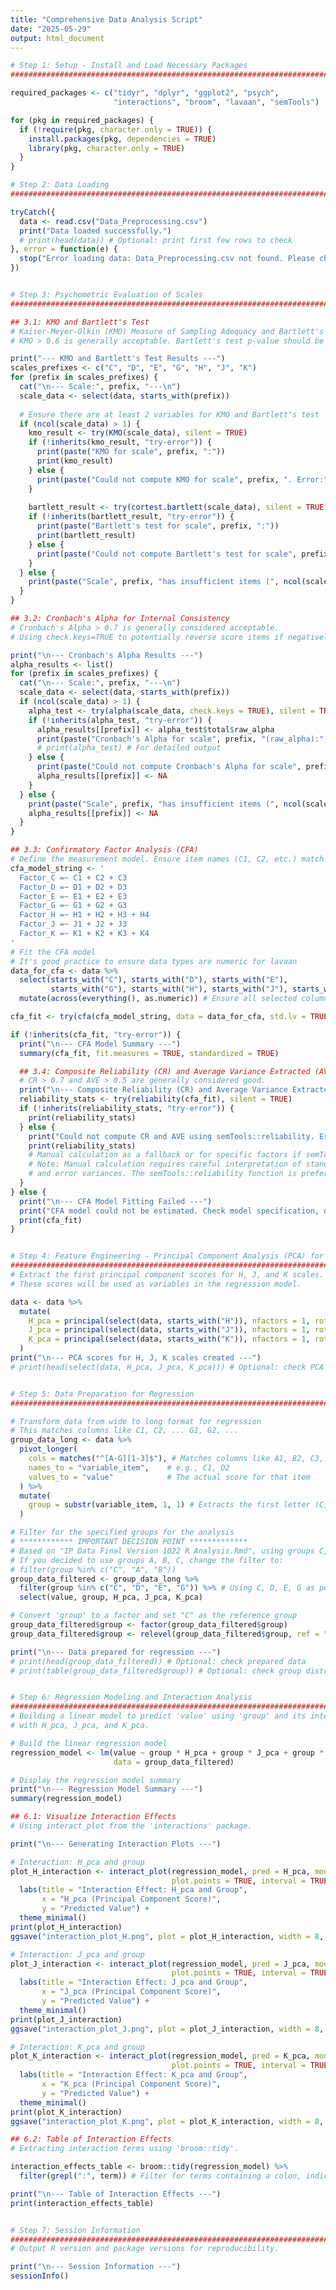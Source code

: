 ```yaml
---
title: "Comprehensive Data Analysis Script"
date: "2025-05-29"
output: html_document
---
```


```r
# Step 1: Setup - Install and Load Necessary Packages
################################################################################

required_packages <- c("tidyr", "dplyr", "ggplot2", "psych", 
                       "interactions", "broom", "lavaan", "semTools")

for (pkg in required_packages) {
  if (!require(pkg, character.only = TRUE)) {
    install.packages(pkg, dependencies = TRUE)
    library(pkg, character.only = TRUE)
  }
}

# Step 2: Data Loading
################################################################################

tryCatch({
  data <- read.csv("Data_Preprocessing.csv") 
  print("Data loaded successfully.")
  # print(head(data)) # Optional: print first few rows to check
}, error = function(e) {
  stop("Error loading data: Data_Preprocessing.csv not found. Please check the file path. Original error: ", e$message)
})


# Step 3: Psychometric Evaluation of Scales
################################################################################

## 3.1: KMO and Bartlett's Test
# Kaiser-Meyer-Olkin (KMO) Measure of Sampling Adequacy and Bartlett's Test of Sphericity.
# KMO > 0.6 is generally acceptable. Bartlett's test p-value should be significant (< 0.05).

print("--- KMO and Bartlett's Test Results ---")
scales_prefixes <- c("C", "D", "E", "G", "H", "J", "K")
for (prefix in scales_prefixes) {
  cat("\n--- Scale:", prefix, "---\n")
  scale_data <- select(data, starts_with(prefix))
  
  # Ensure there are at least 2 variables for KMO and Bartlett's test
  if (ncol(scale_data) > 1) {
    kmo_result <- try(KMO(scale_data), silent = TRUE)
    if (!inherits(kmo_result, "try-error")) {
      print(paste("KMO for scale", prefix, ":"))
      print(kmo_result)
    } else {
      print(paste("Could not compute KMO for scale", prefix, ". Error:", kmo_result))
    }
    
    bartlett_result <- try(cortest.bartlett(scale_data), silent = TRUE)
    if (!inherits(bartlett_result, "try-error")) {
      print(paste("Bartlett's test for scale", prefix, ":"))
      print(bartlett_result)
    } else {
      print(paste("Could not compute Bartlett's test for scale", prefix, ". Error:", bartlett_result))
    }
  } else {
    print(paste("Scale", prefix, "has insufficient items (", ncol(scale_data), ") for KMO/Bartlett's test."))
  }
}

## 3.2: Cronbach's Alpha for Internal Consistency
# Cronbach's Alpha > 0.7 is generally considered acceptable.
# Using check.keys=TRUE to potentially reverse score items if negatively correlated with total.

print("\n--- Cronbach's Alpha Results ---")
alpha_results <- list()
for (prefix in scales_prefixes) {
  cat("\n--- Scale:", prefix, "---\n")
  scale_data <- select(data, starts_with(prefix))
  if (ncol(scale_data) > 1) {
    alpha_test <- try(alpha(scale_data, check.keys = TRUE), silent = TRUE)
    if (!inherits(alpha_test, "try-error")) {
      alpha_results[[prefix]] <- alpha_test$total$raw_alpha
      print(paste("Cronbach's Alpha for scale", prefix, "(raw_alpha):", alpha_results[[prefix]]))
      # print(alpha_test) # For detailed output
    } else {
      print(paste("Could not compute Cronbach's Alpha for scale", prefix, ". Error:", alpha_test))
      alpha_results[[prefix]] <- NA
    }
  } else {
    print(paste("Scale", prefix, "has insufficient items (", ncol(scale_data), ") for Cronbach's Alpha."))
    alpha_results[[prefix]] <- NA
  }
}

## 3.3: Confirmatory Factor Analysis (CFA)
# Define the measurement model. Ensure item names (C1, C2, etc.) match your dataset.
cfa_model_string <- '
  Factor_C =~ C1 + C2 + C3
  Factor_D =~ D1 + D2 + D3
  Factor_E =~ E1 + E2 + E3
  Factor_G =~ G1 + G2 + G3
  Factor_H =~ H1 + H2 + H3 + H4
  Factor_J =~ J1 + J2 + J3
  Factor_K =~ K1 + K2 + K3 + K4
'
# Fit the CFA model
# It's good practice to ensure data types are numeric for lavaan
data_for_cfa <- data %>%
  select(starts_with("C"), starts_with("D"), starts_with("E"), 
         starts_with("G"), starts_with("H"), starts_with("J"), starts_with("K")) %>%
  mutate(across(everything(), as.numeric)) # Ensure all selected columns are numeric

cfa_fit <- try(cfa(cfa_model_string, data = data_for_cfa, std.lv = TRUE, auto.fix.first = FALSE, auto.var = TRUE), silent = TRUE)

if (!inherits(cfa_fit, "try-error")) {
  print("\n--- CFA Model Summary ---")
  summary(cfa_fit, fit.measures = TRUE, standardized = TRUE)

  ## 3.4: Composite Reliability (CR) and Average Variance Extracted (AVE)
  # CR > 0.7 and AVE > 0.5 are generally considered good.
  print("\n--- Composite Reliability (CR) and Average Variance Extracted (AVE) ---")
  reliability_stats <- try(reliability(cfa_fit), silent = TRUE)
  if (!inherits(reliability_stats, "try-error")) {
    print(reliability_stats)
  } else {
    print("Could not compute CR and AVE using semTools::reliability. Error:")
    print(reliability_stats)
    # Manual calculation as a fallback or for specific factors if semTools::reliability fails generally
    # Note: Manual calculation requires careful interpretation of standardized loadings (std.all)
    # and error variances. The semTools::reliability function is preferred.
  }
} else {
  print("\n--- CFA Model Fitting Failed ---")
  print("CFA model could not be estimated. Check model specification, data, and error messages.")
  print(cfa_fit)
}


# Step 4: Feature Engineering - Principal Component Analysis (PCA) for H, J, K scales
################################################################################
# Extract the first principal component scores for H, J, and K scales.
# These scores will be used as variables in the regression model.

data <- data %>%
  mutate(
    H_pca = principal(select(data, starts_with("H")), nfactors = 1, rotate = "none")$scores[, 1],
    J_pca = principal(select(data, starts_with("J")), nfactors = 1, rotate = "none")$scores[, 1],
    K_pca = principal(select(data, starts_with("K")), nfactors = 1, rotate = "none")$scores[, 1]
  )
print("\n--- PCA scores for H, J, K scales created ---")
# print(head(select(data, H_pca, J_pca, K_pca))) # Optional: check PCA scores


# Step 5: Data Preparation for Regression
################################################################################

# Transform data from wide to long format for regression
# This matches columns like C1, C2, ... G1, G2, ...
group_data_long <- data %>%
  pivot_longer(
    cols = matches("^[A-G][1-3]$"), # Matches columns like A1, B2, C3, etc., up to G3
    names_to = "variable_item",    # e.g., C1, D2
    values_to = "value"            # The actual score for that item
  ) %>%
  mutate(
    group = substr(variable_item, 1, 1) # Extracts the first letter (C, D, E, G) as the group
  )

# Filter for the specified groups for the analysis
# ************ IMPORTANT DECISION POINT *************
# Based on "IP Data Final Version 1022 R Analysis.Rmd", using groups C, D, E, G.
# If you decided to use groups A, B, C, change the filter to:
# filter(group %in% c("C", "A", "B"))
group_data_filtered <- group_data_long %>%
  filter(group %in% c("C", "D", "E", "G")) %>% # Using C, D, E, G as per discussion
  select(value, group, H_pca, J_pca, K_pca) 

# Convert 'group' to a factor and set "C" as the reference group
group_data_filtered$group <- factor(group_data_filtered$group)
group_data_filtered$group <- relevel(group_data_filtered$group, ref = "C")

print("\n--- Data prepared for regression ---")
# print(head(group_data_filtered)) # Optional: check prepared data
# print(table(group_data_filtered$group)) # Optional: check group distribution


# Step 6: Regression Modeling and Interaction Analysis
################################################################################
# Building a linear model to predict 'value' using 'group' and its interactions
# with H_pca, J_pca, and K_pca.

# Build the linear regression model
regression_model <- lm(value ~ group * H_pca + group * J_pca + group * K_pca, 
                       data = group_data_filtered)

# Display the regression model summary
print("\n--- Regression Model Summary ---")
summary(regression_model)

## 6.1: Visualize Interaction Effects
# Using interact_plot from the 'interactions' package.

print("\n--- Generating Interaction Plots ---")

# Interaction: H_pca and group
plot_H_interaction <- interact_plot(regression_model, pred = H_pca, modx = group, 
                                    plot.points = TRUE, interval = TRUE) + # Using a qualitative color palette
  labs(title = "Interaction Effect: H_pca and Group",
       x = "H_pca (Principal Component Score)",
       y = "Predicted Value") +
  theme_minimal()
print(plot_H_interaction)
ggsave("interaction_plot_H.png", plot = plot_H_interaction, width = 8, height = 6, dpi = 300)

# Interaction: J_pca and group
plot_J_interaction <- interact_plot(regression_model, pred = J_pca, modx = group, 
                                    plot.points = TRUE, interval = TRUE) +
  labs(title = "Interaction Effect: J_pca and Group",
       x = "J_pca (Principal Component Score)",
       y = "Predicted Value") +
  theme_minimal()
print(plot_J_interaction)
ggsave("interaction_plot_J.png", plot = plot_J_interaction, width = 8, height = 6, dpi = 300)

# Interaction: K_pca and group
plot_K_interaction <- interact_plot(regression_model, pred = K_pca, modx = group, 
                                    plot.points = TRUE, interval = TRUE) +
  labs(title = "Interaction Effect: K_pca and Group",
       x = "K_pca (Principal Component Score)",
       y = "Predicted Value") +
  theme_minimal()
print(plot_K_interaction)
ggsave("interaction_plot_K.png", plot = plot_K_interaction, width = 8, height = 6, dpi = 300)

## 6.2: Table of Interaction Effects
# Extracting interaction terms using 'broom::tidy'.

interaction_effects_table <- broom::tidy(regression_model) %>%
  filter(grepl(":", term)) # Filter for terms containing a colon, indicating an interaction

print("\n--- Table of Interaction Effects ---")
print(interaction_effects_table)


# Step 7: Session Information
################################################################################
# Output R version and package versions for reproducibility.

print("\n--- Session Information ---")
sessionInfo()
```
